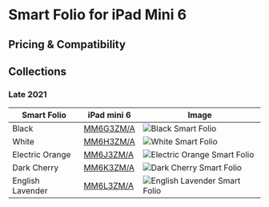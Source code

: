 
# Smart Folio for iPad Mini 6

## Pricing & Compatibility

## Collections

### Late 2021

| Smart Folio      | iPad mini 6                   | Image                                                  |
| ---------------- | ----------------------------- | ------------------------------------------------------ |
| Black            | [MM6G3ZM/A](/everycase/MM6G3) | ![Black Smart Folio](/everyphone/MM6G3.png)            |
| White            | [MM6H3ZM/A](/everycase/MM6H3) | ![White Smart Folio](/everyphone/MM6H3.png)            |
| Electric Orange  | [MM6J3ZM/A](/everycase/MM6J3) | ![Electric Orange Smart Folio](/everyphone/MM6J3.png)  |
| Dark Cherry      | [MM6K3ZM/A](/everycase/MM6K3) | ![Dark Cherry Smart Folio](/everyphone/MM6K3.png)      |
| English Lavender | [MM6L3ZM/A](/everycase/MM6L3) | ![English Lavender Smart Folio](/everyphone/MM6L3.png) |

